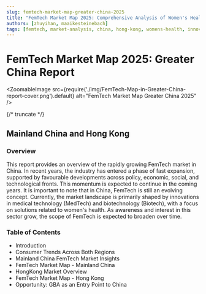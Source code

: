 ```yaml
---
slug: femtech-market-map-greater-china-2025
title: "FemTech Market Map 2025: Comprehensive Analysis of Women's Health Innovation in Mainland China and Hong Kong"
authors: [zhuyihan, maaikesteinebach]
tags: [femtech, market-analysis, china, hong-kong, womens-health, innovation, featured-report]
---
```



# FemTech Market Map 2025: Greater China Report

<ZoomableImage src={require('./img/FemTech-Map-in-Greater-China-report-cover.png').default} alt="FemTech Market Map Greater China 2025" />

<div style={{ marginTop: '20px', marginBottom: '20px', textAlign: 'center' }}>
  <DownloadPdfButton 
    pdfUrl="https://drive.google.com/file/d/1U6bLWdxUB5o5p2ztPxfX8Z-fWnwKa_Jo/view?usp=sharing" 
    buttonText="Download Full PDF Report"
  />
</div>

{/* truncate */}

## Mainland China and Hong Kong

### Overview
This report provides an overview of the rapidly growing
FemTech market in China.
In recent years, the industry has entered a phase of fast
expansion, supported by favourable developments across
policy, economic, social, and technological fronts. This
momentum is expected to continue in the coming years.
It is important to note that in China, FemTech is still an
evolving concept. Currently, the market landscape is
primarily shaped by innovations in medical technology
(MedTech) and biotechnology (Biotech), with a focus on
solutions related to women's health.
As awareness and interest in this sector grow, the scope
of FemTech is expected to broaden over time.

### Table of Contents
- Introduction
- Consumer Trends Across Both Regions
- Mainland China FemTech Market Insights
- FemTech Market Map - Mainland China
- HongKong Market Overview
- FemTech Market Map - Hong Kong
- Opportunity: GBA as an Entry Point to China